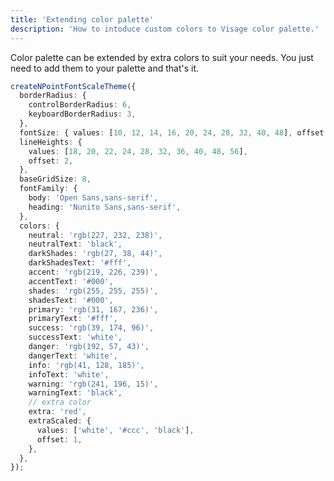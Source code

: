 ```yaml
---
title: 'Extending color palette'
description: 'How to intoduce custom colors to Visage color palette.'
---
```


Color palette can be extended by extra colors to suit your needs. You just need to add them to your palette and that&apos;s it.

```ts transpile=false
createNPointFontScaleTheme({
  borderRadius: {
    controlBorderRadius: 6,
    keyboardBorderRadius: 3,
  },
  fontSize: { values: [10, 12, 14, 16, 20, 24, 28, 32, 40, 48], offset: 2 },
  lineHeights: {
    values: [18, 20, 22, 24, 28, 32, 36, 40, 48, 56],
    offset: 2,
  },
  baseGridSize: 8,
  fontFamily: {
    body: 'Open Sans,sans-serif',
    heading: 'Nunito Sans,sans-serif',
  },
  colors: {
    neutral: 'rgb(227, 232, 238)',
    neutralText: 'black',
    darkShades: 'rgb(27, 38, 44)',
    darkShadesText: '#fff',
    accent: 'rgb(219, 226, 239)',
    accentText: '#000',
    shades: 'rgb(255, 255, 255)',
    shadesText: '#000',
    primary: 'rgb(31, 167, 236)',
    primaryText: '#fff',
    success: 'rgb(39, 174, 96)',
    successText: 'white',
    danger: 'rgb(192, 57, 43)',
    dangerText: 'white',
    info: 'rgb(41, 128, 185)',
    infoText: 'white',
    warning: 'rgb(241, 196, 15)',
    warningText: 'black',
    // extra color
    extra: 'red',
    extraScaled: {
      values: ['white', '#ccc', 'black'],
      offset: 1,
    },
  },
});
```
